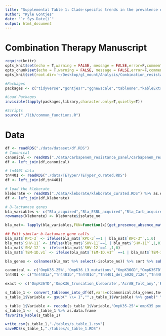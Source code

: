 ```yaml
---
title: "Supplemental Table 1: Clade-specific trends in the prevalence of carbapenem resistance-associated genotypes"
author: "Kyle Gontjes"
date: "`r Sys.Date()`"
output: html_document
--- 
```

# Combination Therapy Manuscript
```r
require(knitr)
opts_knit$set(echo = T,warning = FALSE, message = FALSE,error=F,comment=NA)
opts_chunk$set(echo = T,warning = FALSE, message = FALSE,error=F,comment=NA)
opts_knit$set(root.dir='~/Desktop/gl_mount/Analysis/Combination_resistance/pre-intro-blbli-resistance-ms/')
```

```r
#Packages
packages <- c("tidyverse","gontjesr","ggnewscale","tableone","kableExtra")

#Load Packages
invisible(lapply(packages,library,character.only=T,quietly=T))

#Scripts
source("./lib/common_functions.R")
```

# Data
```r
df <- readRDS("./data/dataset/df.RDS") 
# Canonical
canonical <- readRDS("./data/carbapenem_resistance_panel/carbapenem_resistance_panel_matrix.RDS")
df <- left_join(df,canonical)

# tn4401 data
tn4401 <- readRDS("./data/TETyper/TETyper_curated.RDS")  
df <- left_join(df,tn4401)

# load the kleborate
kleborate <- readRDS("./data/kleborate/kleborate_curated.RDS") %>% as.data.frame
df <- left_join(df,kleborate)
```

```r
# B-lactamase genes  
bla_variables <- c("Bla_acquired","Bla_ESBL_acquired","Bla_Carb_acquired","Bla_chr")
rownames(kleborate) <- kleborate$isolate_no

bla_mat<- lapply(bla_variables,FUN=function(x){get_presence_absence_matrix(x,kleborate)}) %>% do.call(cbind,.) %>% as.data.frame %>% mutate(isolate_no = rownames(.)) 

## Edit similar b-lactamase gene calls
bla_mat$`KPC-3` <- ifelse(bla_mat$`KPC-3`==1 | bla_mat$`KPC-3^`,1,0)
bla_mat$`SHV-11` <- ifelse(bla_mat$`SHV-11`==1 | bla_mat$`SHV-11^`,1,0)
bla_mat$`SHV-12` <- ifelse(bla_mat$`SHV-12`==1 ,1,0)
bla_mat$`TEM-1D.v1` <- ifelse(bla_mat$`TEM-1D.v1^` ==1 | bla_mat$`TEM-1D.v1`==1,1,0)

bla_genes <- colnames(bla_mat %>% select(-isolate_no)) %>% sort %>% subset(!.%in% c("KPC-3^","SHV-11^","SHV-12^","TEM-1D.v1^"))
```

```r
canonical <- c('OmpK35-25%','OmpK36_L3_mutations',"OmpK36GD","OmpK36TD",'OmpK36_truncation_kleborate','OmpK36_putative_function_altering',"OmpK36_intergenic",'OmpK36_promoter_IS',"AcrAB_TolC_any","RamR","RamA","PBP_any","PBP2","PBP4")
tn4401 <- c("Tn4401a","Tn4401b","Tn4401d","Tn4401_del_6920_7126","Tn4401_del_1_554_7008_7075","Tn4401_del_1_3391_6920_7126")
```

```r
exact <- c('OmpK36TD','OmpK36_truncation_kleborate','AcrAB_TolC_any','RamA','PBP_any','PBP2','PBP4','Tn4401_del_1_3391_6920_7126','CMY-2.v2','CTX-M-14','CTX-M-15',"KPC-5","LAP-2","OXA-1","TEM-1",'TEM-104?','TEM-104*?','TEM-150*?')

s_table_1 <- convert_tableone_into_df(df,vars=c(canonical,bla_genes,tn4401),factorVars = c(canonical,bla_genes,tn4401),strata="clade_I",outcome_names = c("Clade I","Clade II"),exact=exact)
s_table_1$Variable <- gsub(" \\= 1","",s_table_1$Variable) %>% gsub(" \\(|\\)|\\%","",.) 

s_table_1$Variable <- recode(s_table_1$Variable,'OmpK35-25'='ompK35 porin truncation at 25%','OmpK36_c25t'='C25T mutation in ompK36','OmpK36_L3_mutations'='Loop 3 insertion','OmpK36GD'='GD insertion','OmpK36TD'='TD insertion','OmpK36_truncation_kleborate'='ompK36 truncation', 'OmpK36_non_syn'='ompK36 non-synonymous mutation','OmpK36_putative_function_altering'='ompK36 putative function-altering mutations','OmpK36_intergenic'='ompK36 intergenic region','OmpK36_promoter_IS'='Insertion seqeunce at ompK36 promoter',"AcrAB_TolC_any" = 'acrAB-tolC efflux pump mutant','RamR'='ramR efflux pump regulator PFAV',"RamA"='ramA efflux pump activator PFAV','PBP_any'='Non-synonymous mutations in penicillin-binding-proteins','PBP2'='Penicillin-binding protein-2',"PBP4"='Penicillin-binding protein-4')
s_table_1 <-  s_table_1 %>% as.data.frame
favorite_kable(s_table_1)
```

```r
write_csv(s_table_1,"./tables/s_table_1.csv")
saveRDS(s_table_1,"./tables/s_table_1.RDS")
```